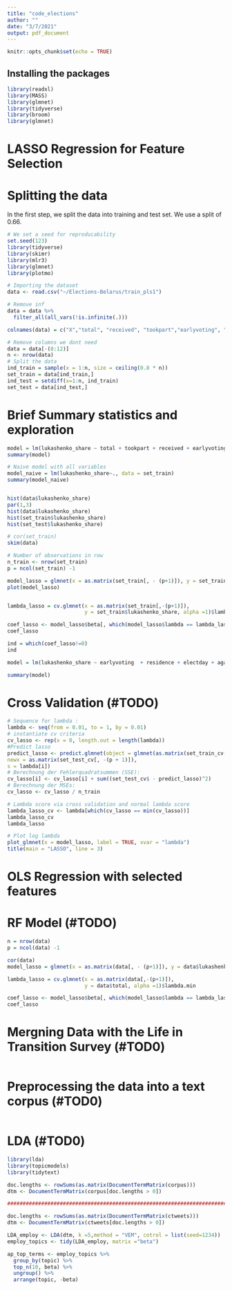 ```yaml
---
title: "code_elections"
author: ""
date: "3/7/2021"
output: pdf_document
---
```


```r
knitr::opts_chunk$set(echo = TRUE)
```

## Installing the packages 


```r
library(readxl)
library(MASS)
library(glmnet)
library(tidyverse)
library(broom)
library(glmnet)
```


# LASSO Regression for Feature Selection

# Splitting the data 

In the first step, we split the data into training and test set. 
We use a split of 0.66.

```r
# We set a seed for reproducability
set.seed(123)
library(tidyverse)
library(skimr)
library(mlr3)
library(glmnet)
library(plotmo)

# Importing the dataset
data <- read.csv("~/Elections-Belarus/train_pls1")

# Remove inf
data = data %>% 
  filter_all(all_vars(!is.infinite(.)))

colnames(data) = c("X","total", "received", "tookpart","earlyvoting", "residence", "electday", "dmitriev", "kano", "lukashenko","tik","cher", "dropped","against_all", "held_on", "invalid","commission","spoiled","unused","lat","long","doc","army","educ", "science","profunion","econ","lukashenko_share")

# Remove columns we dont need 
data = data[-(8:12)]
n <- nrow(data)
# Split the data
ind_train = sample(x = 1:n, size = ceiling(0.8 * n))
set_train = data[ind_train,]
ind_test = setdiff(x=1:n, ind_train)
set_test = data[ind_test,] 
```

# Brief Summary statistics and exploration

```r
model = lm(lukashenko_share ~ total + tookpart + received + earlyvoting + residence + electday + against_all + held_on + invalid + commission + spoiled + unused + profunion + science + army +educ + lat + long, data = data)
summary(model)

# Naive model with all variables 
model_naive = lm(lukashenko_share~., data = set_train)
summary(model_naive)


hist(data$lukashenko_share)
par(1,3)
hist(data$lukashenko_share)
hist(set_train$lukashenko_share)
hist(set_test$lukashenko_share)

# cor(set_train)
skim(data)
```
```r
# Number of observations in row
n_train <- nrow(set_train)
p = ncol(set_train) -1

model_lasso = glmnet(x = as.matrix(set_train[, - (p+1)]), y = set_train$lukashenko_share, alpha =1)
plot(model_lasso)


lambda_lasso = cv.glmnet(x = as.matrix(set_train[,-(p+1)]),
                         y = set_train$lukashenko_share, alpha =1)$lambda.min

coef_lasso <- model_lasso$beta[, which(model_lasso$lambda == lambda_lasso)]
coef_lasso

ind = which(coef_lasso!=0)
ind

model = lm(lukashenko_share ~ earlyvoting  + residence + electday + against_all + commission + long + lat + army + profunion + econ, data = set_test)

summary(model)
```

# Cross Validation (#TODO)

```r
# Sequence for lambda :
lambda <- seq(from = 0.01, to = 1, by = 0.01)
# instantiate cv criteria 
cv_lasso <- rep(x = 0, length.out = length(lambda))
#Predict lasso 
predict_lasso <- predict.glmnet(object = glmnet(as.matrix(set_train_cv[, -(p + 1)]), set_train_cv$lukashenko_share, alpha = 1),
newx = as.matrix(set_test_cv[, -(p + 1)]),
s = lambda[i])
# Berechnung der Fehlerquadratsummen (SSE):
cv_lasso[i] <- cv_lasso[i] + sum((set_test_cv$ - predict_lasso)^2)
# Berechnung der MSEs:
cv_lasso <- cv_lasso / n_train
```

```r
# Lambda score via cross validation and normal lambda score
lambda_lasso_cv <- lambda[which(cv_lasso == min(cv_lasso))]
lambda_lasso_cv
lambda_lasso
```


```r
# Plot log lambda
plot_glmnet(x = model_lasso, label = TRUE, xvar = "lambda")
title(main = "LASSO", line = 3)
```

# OLS Regression with selected features

# RF Model (#TODO)

```r
n = nrow(data)
p = ncol(data) -1

cor(data)
model_lasso = glmnet(x = as.matrix(data[, - (p+1)]), y = data$lukashenko_share, alpha =1)

lambda_lasso = cv.glmnet(x = as.matrix(data[,-(p+1)]),
                         y = data$total, alpha =1)$lambda.min

coef_lasso <- model_lasso$beta[, which(model_lasso$lambda == lambda_lasso)]
coef_lasso
```


# Mergning Data with the Life in Transition Survey (#TOD0)

```r

```

# Preprocessing the data into a text corpus (#TOD0)

```r

```


# LDA (#TOD0)

```r
library(lda)
library(topicmodels)
library(tidytext)

doc.lengths <- rowSums(as.matrix(DocumentTermMatrix(corpus)))
dtm <- DocumentTermMatrix(corpus[doc.lengths > 0])

#########################################################################################################

doc.lengths <- rowSums(as.matrix(DocumentTermMatrix(ctweets)))
dtm <- DocumentTermMatrix(ctweets[doc.lengths > 0])

LDA_employ <- LDA(dtm, k =5,method = "VEM", cotrol = list(seed=1234))
employ_topics <- tidy(LDA_employ, matrix ="beta")

ap_top_terms <- employ_topics %>%
  group_by(topic) %>%
  top_n(10, beta) %>%
  ungroup() %>%
  arrange(topic, -beta)
```

